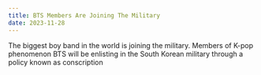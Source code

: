 ```yaml
---
title: BTS Members Are Joining The Military
date: 2023-11-28
---
```


The biggest boy band in the world is joining the military. Members of K-pop phenomenon BTS will be enlisting in the South Korean military through a policy known as conscription

